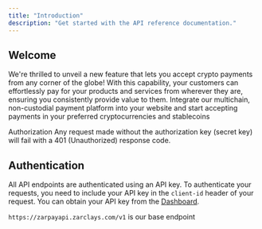 ```yaml
---
title: "Introduction"
description: "Get started with the API reference documentation."
---
```


## Welcome

We're thrilled to unveil a new feature that lets you accept crypto payments from any corner of the globe! With this capability, your customers can effortlessly pay for your products and services from wherever they are, ensuring you consistently provide value to them. Integrate our multichain, non-custodial payment platform into your website and start accepting payments in your preferred cryptocurrencies and stablecoins

<Note>

Authorization Any request made without the authorization key (secret key) will fail with a
401
(Unauthorized) response code.

</Note>

## Authentication

All API endpoints are authenticated using an API key. To authenticate your requests, you need to include your API key in the `client-id` header of your request. You can obtain your API key from the [Dashboard](https://zarpay.zarclays.com).

<Note>`https://zarpayapi.zarclays.com/v1` is our base endpoint</Note>
